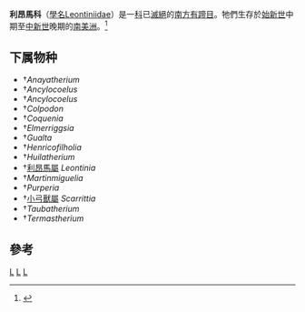 {{Automatic Taxobox
| taxon = Leontiniidae
| authority = [[佛羅倫天奴·阿米希諾|Ameghino]], 1895
| fossil_range = {{Fossil range|48.6|7.3}}[[始新世|始新世]]至晚[[中新世|中新世]]
| image = Leontinia.jpg
| image_caption = [[利昂馬屬|利昂馬屬]]
| subdivision_ranks = [[屬|屬]]
| subdivision = 见正文
}}

'''利昂馬科'''（[[學名|學名]]Leontiniidae）是一[[科|科]]已[[滅絕|滅絕]]的[[南方有蹄目|南方有蹄目]]。牠們生存於[[始新世|始新世]]中期至[[中新世|中新世]]晚期的[[南美洲|南美洲]]。<ref name=McKennaBell1997>{{cite book en|author=McKenna, Malcolm C., and Bell, Susan K|year=1997|title=Classification of Mammals Above the Species Level|publisher=Columbia University Press|location=New York|pages=631 pp|id=ISBN 0-231-11013-8}}</ref>

==下属物种==
* †''Anayatherium''
* †''Ancylocoelus''
* †''Ancylocoelus''
* †''Colpodon''
* †''Coquenia''
* †''Elmerriggsia''
* †''Gualta''
* †''Henricofilholia''
* †''Huilatherium''
* †[[利昂馬屬|利昂馬屬]] ''Leontinia''
* †''Martinmiguelia''
* †''Purperia''
* †[[小弓獸屬|小弓獸屬]] ''Scarrittia''
* †''Taubatherium''
* †''Termastherium''

==參考==
{{reflist}}

{{Taxonbar}}
[[Category:箭齒獸亞目|L]]
[[Category:利昂馬科|L]]
[[Category:_1895年描述的分类群|L]]